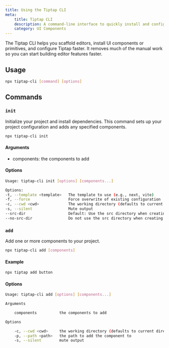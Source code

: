 ```yaml
---
title: Using the Tiptap CLI
meta:
    title: Tiptap CLI
    description: A command-line interface to quickly install and configure Tiptap UI components. Learn how to get started in the docs!
    category: UI Components
---
```


The Tiptap CLI helps you scaffold editors, install UI components or primitives, and configure Tiptap faster. It removes much of the manual work so you can start building editor features faster.

## Usage

```bash
npx tiptap-cli [command] [options]
```

## Commands

### `init`
Initialize your project and install dependencies. This command sets up your project configuration and adds any specified components.

```bash
npx tiptap-cli init
```

#### Arguments
- components: the components to add

#### Options

```bash
Usage: tiptap-cli init [options] [components...]

Options:
-t, --template <template>   The template to use (e.g., next, vite)
-f, --force                 Force overwrite of existing configuration
-c, --cwd <cwd>             The working directory (defaults to current directory)
-s, --silent                Mute output
--src-dir                   Default: Use the src directory when creating a new project
--no-src-dir                Do not use the src directory when creating a new project
```

### `add`

Add one or more components to your project.

```bash
npx tiptap-cli add [components]
```

#### Example

```bash
npx tiptap add button
```

#### Options

```bash
Usage: tiptap-cli add [options] [components...]

Arguments

    components          the components to add

Options

    -c, --cwd <cwd>     the working directory (defaults to current directory)
    -p, --path <path>   the path to add the component to
    -s, --silent        mute output
```

